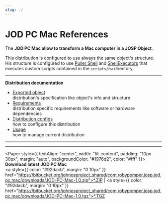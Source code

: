 ```yaml
---
slug: ./
---
```

# JOD PC Mac References


<ReferenceIntro
  logo_path="JOD_PC_Mac_Logo_250.png">

The __JOD PC Mac allow to transform a Mac computer in a JOSP Object__.

This distribution is configured to use always the same object's structure. His structure is configured to use [Puller Shell](/docs/references/josp/jod/specs/workers/puller_shell) and [ShellExecutors](/docs/references/josp/jod/specs/workers/executor_shell) that executes custom scripts contained in the ```scripts/hw``` directory.
</ReferenceIntro>

<ReferenceInfo
  proj_name="JOD PC Mac"
  refs_dir="jod_dists/jod_pc_mac"
  ver_stable="1.0"
  ver_dev="1.1-DEV"
  repo_name="com.robypomper.josp.jod.pc.mac"
  />

---

**Distribution documentation**

* [Exported object](exported_object)<br/>
  distribution's specification like object's info and structure
* [Requirements](requirements)<br/>
  distribution specific requirements like software or hardware dependencies
* [Distribution configs](distribution_configs)<br/>
  how to configure this distribution
* [Usage](usage)<br/>
  how to manage current distribution

---


<YoutubeVideo videoId="WDqtXUvyinc" />

---


<Paper style={{
  textAlign: "center",
  width: "fit-content",
  padding: "10px 30px",
  margin: "auto",
  backgroundColor: "#1976d2",
  color: "#fff"
  }}>
    <b>Download latest JOD PC Mac</b><br/>
    <a style={{
      color: "#92dacb",
      margin: "0 10px"
      }}
      href="https://bitbucket.org/johnosproject_shared/com.robypomper.josp.jod.pc.mac/downloads/JOD-PC-Mac-1.0.zip">*.ZIP</a> |
    <a style={{
      color: "#92dacb",
      margin: "0 10px"
      }}
      href="https://bitbucket.org/johnosproject_shared/com.robypomper.josp.jod.pc.mac/downloads/JOD-PC-Mac-1.0.tgz">*.TGZ</a>
</Paper>
